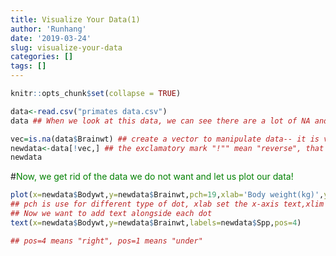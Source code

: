 ```yaml
---
title: Visualize Your Data(1)
author: 'Runhang'
date: '2019-03-24'
slug: visualize-your-data
categories: []
tags: []
---
```

```r
knitr::opts_chunk$set(collapse = TRUE)
```

```r
data<-read.csv("primates data.csv")
data ## When we look at this data, we can see there are a lot of NA and we want to get rid of them

vec=is.na(data$Brainwt) ## create a vector to manipulate data-- it is very useful
newdata<-data[!vec,] ## the exclamatory mark "!"" mean "reverse", that means we do not want rows that contain NA. 
newdata 
```

#<font color="green">Now, we get rid of the data we do not want and let us plot our data!</font>
```r
plot(x=newdata$Bodywt,y=newdata$Brainwt,pch=19,xlab='Body weight(kg)',ylab='Brain weight(kg)',xlim=c(0,250))
## pch is use for different type of dot, xlab set the x-axis text,xlim set the x-axis length
## Now we want to add text alongside each dot 
text(x=newdata$Bodywt,y=newdata$Brainwt,labels=newdata$Spp,pos=4)

## pos=4 means "right", pos=1 means "under"
```